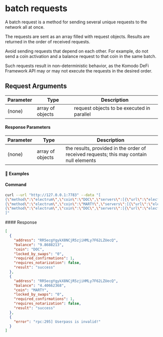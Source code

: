 
# batch requests

A batch request is a method for sending several unique requests to the network all at once.

The requests are sent as an array filled with request objects. Results are returned in the order of received requests.

<Note>
  Avoid sending requests that depend on each other. For example, do not send a coin activation and a balance request to that coin in the same batch.

  Such requests result in non-deterministic behavior, as the Komodo DeFi Framework API may or may not execute the requests in the desired order.
</Note>

## Request Arguments

| Parameter | Type             | Description                                |
| --------- | ---------------- | ------------------------------------------ |
| (none)    | array of objects | request objects to be executed in parallel |

#### Response Parameters

| Parameter | Type             | Description                                                                             |
| --------- | ---------------- | --------------------------------------------------------------------------------------- |
| (none)    | array of objects | the results, provided in the order of received requests; this may contain null elements |

#### 📌 Examples

#### Command

```bash
curl --url "http://127.0.0.1:7783" --data "[
{\"method\":\"electrum\",\"coin\":\"DOC\",\"servers\":[{\"url\":\"electrum1.cipig.net:10020\"},{\"url\":\"electrum2.cipig.net:10020\"},{\"url\":\"electrum3.cipig.net:10020\"}],\"userpass\":\"RPC_UserP@SSW0RD\",\"mm2\":1},
{\"method\":\"electrum\",\"coin\":\"MARTY\",\"servers\":[{\"url\":\"electrum1.cipig.net:10021\"},{\"url\":\"electrum2.cipig.net:10021\"},{\"url\":\"electrum3.cipig.net:10021\"}],\"userpass\":\"RPC_UserP@SSW0RD\",\"mm2\":1},
{\"method\":\"electrum\",\"coin\":\"DOC\",\"servers\":[{\"url\":\"electrum1.cipig.net:10020\"},{\"url\":\"electrum2.cipig.net:10020\"},{\"url\":\"electrum3.cipig.net:10020\"}],\"userpass\":\"invalid userpass\",\"mm2\":1}
]"
```

<CollapsibleSection expandedText="Hide Response" collapsedText="Show Response">
  #### Response

  ```json
  [
    {
      "address": "RR5ecgYgykX8NCjR5zjiHMLy7F62LZUecQ",
      "balance": "9.8688213",
      "coin": "DOC",
      "locked_by_swaps": "0",
      "required_confirmations": 1,
      "requires_notarization": false,
      "result": "success"
    },
    {
      "address": "RR5ecgYgykX8NCjR5zjiHMLy7F62LZUecQ",
      "balance": "4.40662368",
      "coin": "MARTY",
      "locked_by_swaps": "0",
      "required_confirmations": 1,
      "requires_notarization": false,
      "result": "success"
    },
    {
      "error": "rpc:295] Userpass is invalid!"
    }
  ]
  ```
</CollapsibleSection>
